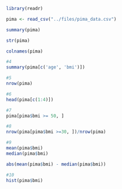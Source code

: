 
```r
library(readr)
```

```r
pima <- read_csv("../files/pima_data.csv")
```

```r
summary(pima)
```

```r
str(pima)
```

```r
colnames(pima)
```

```r
#4
summary(pima[c('age', 'bmi')])
```

```r
#5
nrow(pima)
```

```r
#6
head(pima[c(1:4)])
```

```r
#7
pima[pima$bmi >= 50, ]
```

```r
#8
nrow(pima[pima$bmi >=30, ])/nrow(pima)
```

```r
#9
mean(pima$bmi)
median(pima$bmi)
```

```r
abs(mean(pima$bmi) - median(pima$bmi))
```

```r
#10
hist(pima$bmi)
```